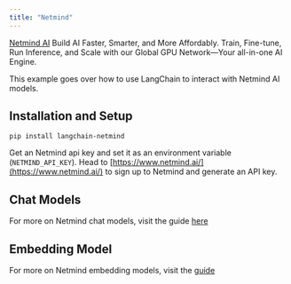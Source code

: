 ```yaml
---
title: "Netmind"
---
```


[Netmind AI](https://www.netmind.ai/) Build AI Faster, Smarter, and More Affordably. Train, Fine-tune, Run Inference, and Scale with our Global GPU Network—Your all-in-one AI Engine.

This example goes over how to use LangChain to interact with Netmind AI models.

## Installation and Setup

```
pip install langchain-netmind
```

Get an Netmind api key and set it as an environment variable (`NETMIND_API_KEY`). Head to [https://www.netmind.ai/](https://www.netmind.ai/) to sign up to Netmind and generate an API key.

## Chat Models

For more on Netmind chat models, visit the guide [here](/src/oss/integrations/chat/netmind)

## Embedding Model

For more on Netmind embedding models, visit the [guide](/src/oss/integrations/text_embedding/netmind)
